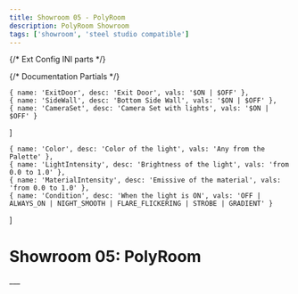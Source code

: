 ```yaml
---
title: Showroom 05 - PolyRoom
description: PolyRoom Showroom
tags: ['showroom', 'steel studio compatible']
---
```


{/* Ext Config INI parts */}

{/* Documentation Partials */}

    { name: 'ExitDoor', desc: 'Exit Door', vals: '$ON | $OFF' },
    { name: 'SideWall', desc: 'Bottom Side Wall', vals: '$ON | $OFF' },
    { name: 'CameraSet', desc: 'Camera Set with lights', vals: '$ON | $OFF' }
]

    { name: 'Color', desc: 'Color of the light', vals: 'Any from the Palette' },
    { name: 'LightIntensity', desc: 'Brightness of the light', vals: 'from 0.0 to 1.0' },
    { name: 'MaterialIntensity', desc: 'Emissive of the material', vals: 'from 0.0 to 1.0' },
    { name: 'Condition', desc: 'When the light is ON', vals: 'OFF | ALWAYS_ON | NIGHT_SMOOTH | FLARE_FLICKERING | STROBE | GRADIENT' }
]

# Showroom 05: PolyRoom


<ShowroomObjects iniContent={ExtObjectsControl} properties={objectProperties} />
___

<ShowroomLights iniContent={ExtLightsControl} properties={lightProperties} />










